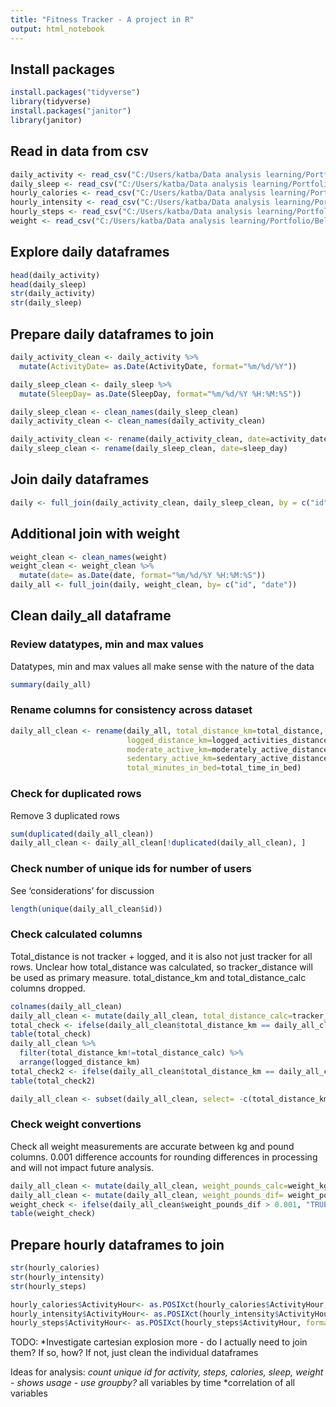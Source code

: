```yaml
---
title: "Fitness Tracker - A project in R"
output: html_notebook
---
```


## Install packages
```r
install.packages("tidyverse")
library(tidyverse)
install.packages("janitor")
library(janitor)
```

## Read in data from csv
```r
daily_activity <- read_csv("C:/Users/katba/Data analysis learning/Portfolio/BellabeatCaseStudy/Fitabase Data 4.12.16-5.12.16/dailyActivity_merged.csv")
daily_sleep <- read_csv("C:/Users/katba/Data analysis learning/Portfolio/BellabeatCaseStudy/Fitabase Data 4.12.16-5.12.16/sleepDay_merged.csv")
hourly_calories <- read_csv("C:/Users/katba/Data analysis learning/Portfolio/BellabeatCaseStudy/Fitabase Data 4.12.16-5.12.16/hourlyCalories_merged.csv")
hourly_intensity <- read_csv("C:/Users/katba/Data analysis learning/Portfolio/BellabeatCaseStudy/Fitabase Data 4.12.16-5.12.16/hourlyIntensities_merged.csv")
hourly_steps <- read_csv("C:/Users/katba/Data analysis learning/Portfolio/BellabeatCaseStudy/Fitabase Data 4.12.16-5.12.16/hourlySteps_merged.csv")
weight <- read_csv("C:/Users/katba/Data analysis learning/Portfolio/BellabeatCaseStudy/Fitabase Data 4.12.16-5.12.16/weightLogInfo_merged.csv")
```

## Explore daily dataframes 
```r
head(daily_activity)
head(daily_sleep)
str(daily_activity)
str(daily_sleep)
```

## Prepare daily dataframes to join
```r
daily_activity_clean <- daily_activity %>% 
  mutate(ActivityDate= as.Date(ActivityDate, format="%m/%d/%Y"))

daily_sleep_clean <- daily_sleep %>% 
  mutate(SleepDay= as.Date(SleepDay, format="%m/%d/%Y %H:%M:%S"))

daily_sleep_clean <- clean_names(daily_sleep_clean)
daily_activity_clean <- clean_names(daily_activity_clean)

daily_activity_clean <- rename(daily_activity_clean, date=activity_date)
daily_sleep_clean <- rename(daily_sleep_clean, date=sleep_day)
```

## Join daily dataframes
```r
daily <- full_join(daily_activity_clean, daily_sleep_clean, by = c("id", "date"))
```

## Additional join with weight 
```r
weight_clean <- clean_names(weight)
weight_clean <- weight_clean %>%
  mutate(date= as.Date(date, format="%m/%d/%Y %H:%M:%S"))
daily_all <- full_join(daily, weight_clean, by= c("id", "date"))
```

## Clean daily_all dataframe

### Review datatypes, min and max values
Datatypes, min and max values all make sense with the nature of the data
```r
summary(daily_all)
```

### Rename columns for consistency across dataset
```r
daily_all_clean <- rename(daily_all, total_distance_km=total_distance, tracker_distance_km=tracker_distance, 
                          logged_distance_km=logged_activities_distance, very_active_km=very_active_distance, 
                          moderate_active_km=moderately_active_distance, light_active_km=light_active_distance, 
                          sedentary_active_km=sedentary_active_distance, moderate_active_minutes=fairly_active_minutes,
                          total_minutes_in_bed=total_time_in_bed)
```

### Check for duplicated rows
Remove 3 duplicated rows
```r
sum(duplicated(daily_all_clean))
daily_all_clean <- daily_all_clean[!duplicated(daily_all_clean), ]
```
### Check number of unique ids for number of users
See 'considerations' for discussion
```r
length(unique(daily_all_clean$id))
```

### Check calculated columns
Total_distance is not tracker + logged, and it is also not just tracker for all rows. Unclear how total_distance was calculated, so tracker_distance will be used as primary measure. total_distance_km and total_distance_calc columns dropped.
```r
colnames(daily_all_clean)
daily_all_clean <- mutate(daily_all_clean, total_distance_calc=tracker_distance_km + logged_distance_km)
total_check <- ifelse(daily_all_clean$total_distance_km == daily_all_clean$total_distance_calc, "TRUE", "FALSE")
table(total_check)
daily_all_clean %>%
  filter(total_distance_km!=total_distance_calc) %>%
  arrange(logged_distance_km)
total_check2 <- ifelse(daily_all_clean$total_distance_km == daily_all_clean$tracker_distance_km, "TRUE", "FALSE")
table(total_check2)
```

```r
daily_all_clean <- subset(daily_all_clean, select= -c(total_distance_km,total_distance_calc))
```

### Check weight convertions
Check all weight measurements are accurate between kg and pound columns. 0.001 difference accounts for rounding differences in processing and will not impact future analysis.
```r
daily_all_clean <- mutate(daily_all_clean, weight_pounds_calc=weight_kg*2.20462)
daily_all_clean <- mutate(daily_all_clean, weight_pounds_dif= weight_pounds-weight_pounds_calc)
weight_check <- ifelse(daily_all_clean$weight_pounds_dif > 0.001, "TRUE", "FALSE")
table(weight_check)
```
## Prepare hourly dataframes to join
```r
str(hourly_calories)
str(hourly_intensity)
str(hourly_steps)
```
```r
hourly_calories$ActivityHour<- as.POSIXct(hourly_calories$ActivityHour, format="%m/%d/%Y %H:%M:%S", tz="UTC")
hourly_intensity$ActivityHour<- as.POSIXct(hourly_intensity$ActivityHour, format="%m/%d/%Y %H:%M:%S", tz="UTC")
hourly_steps$ActivityHour<- as.POSIXct(hourly_steps$ActivityHour, format="%m/%d/%Y %H:%M:%S", tz="UTC")
```


TODO:
*Investigate cartesian explosion more - do I actually need to join them? If so, how? If not, just clean the individual dataframes


Ideas for analysis:
*count unique id for activity, steps, calories, sleep, weight - shows usage - use groupby?
*all variables by time
*correlation of all variables

